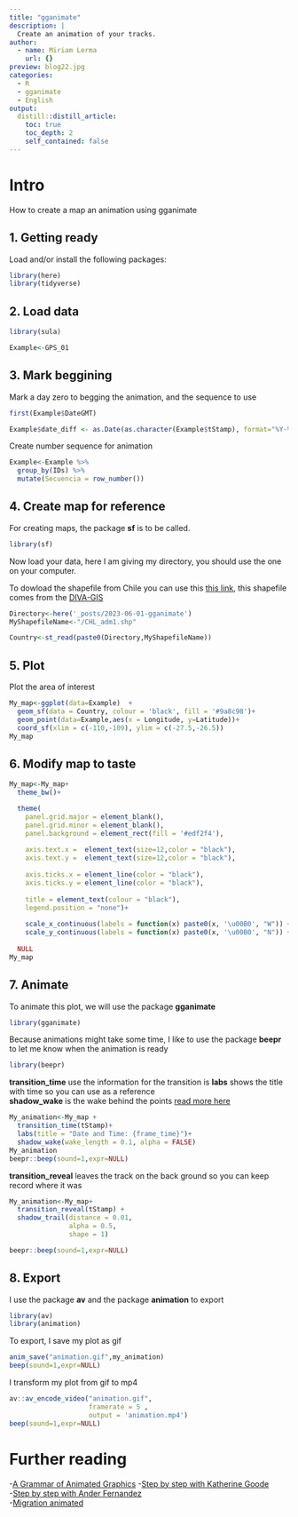 ```yaml
---
title: "gganimate"
description: |
  Create an animation of your tracks.
author:
  - name: Miriam Lerma
    url: {}
preview: blog22.jpg
categories:
  - R
  - gganimate
  - English
output:
  distill::distill_article:
    toc: true
    toc_depth: 2
    self_contained: false
---
```



# Intro

How to create a map an animation using gganimate

## 1. Getting ready

Load and/or install the following packages:

```r
library(here)
library(tidyverse)
```

## 2. Load data

```r
library(sula)
```

```r
Example<-GPS_01
```


## 3. Mark beggining

Mark a day zero to begging the animation, and the sequence to use

```r
first(Example$DateGMT)
```

```r
Example$date_diff <- as.Date(as.character(Example$tStamp), format="%Y-%m-%d")-as.Date(as.character('2017-11-02'), format="%Y-%m-%d")
```

Create number sequence for animation

```r
Example<-Example %>% 
  group_by(IDs) %>%
  mutate(Secuencia = row_number())
```

## 4. Create map for reference

For creating maps, the package **sf** is to be called.
```r
library(sf)
```

Now load your data, here I am giving my directory, you should use the one on your computer.

To dowload the shapefile from Chile you can use this [this link](https://github.com/MiriamLL/miriamlerma_/blob/main/_posts/2023-06-01-gganimate/CHL_adm1.shp), this shapefile comes from the [DIVA-GIS](https://www.diva-gis.org/datadown)

```r
Directory<-here('_posts/2023-06-01-gganimate')
MyShapefileName<-"/CHL_adm1.shp"
```

```r
Country<-st_read(paste0(Directory,MyShapefileName))
```


## 5. Plot

Plot the area of interest

```r
My_map<-ggplot(data=Example)  + 
  geom_sf(data = Country, colour = 'black', fill = '#9a8c98')+
  geom_point(data=Example,aes(x = Longitude, y=Latitude))+
  coord_sf(xlim = c(-110,-109), ylim = c(-27.5,-26.5))
My_map
```

## 6. Modify map to taste

```r
My_map<-My_map+
  theme_bw()+

  theme(
    panel.grid.major = element_blank(), 
    panel.grid.minor = element_blank(),
    panel.background = element_rect(fill = '#edf2f4'),
    
    axis.text.x =  element_text(size=12,color = "black"),
    axis.text.y =  element_text(size=12,color = "black"),
    
    axis.ticks.x = element_line(color = "black"),
    axis.ticks.y = element_line(color = "black"),
    
    title = element_text(colour = "black"),
    legend.position = "none")+
  
    scale_x_continuous(labels = function(x) paste0(x, '\u00B0', "W")) +
    scale_y_continuous(labels = function(x) paste0(x, '\u00B0', "N")) +
  
  NULL
My_map
```



## 7. Animate

To animate this plot, we will use the package **gganimate**

```r
library(gganimate)
```

Because animations might take some time, I like to use the package **beepr** to let me know when the animation is ready

```r
library(beepr)
```

**transition_time** use the information for the transition is
**labs** shows the title with time so you can use as a reference  
**shadow_wake** is the wake behind the points [read more here](https://goodekat.github.io/presentations/2019-isugg-gganimate-spooky/slides.html#48)

```r
My_animation<-My_map +
  transition_time(tStamp)+
  labs(title = "Date and Time: {frame_time}")+
  shadow_wake(wake_length = 0.1, alpha = FALSE)
My_animation
beepr::beep(sound=1,expr=NULL)
```


**transition_reveal** leaves the track on the back ground so you can keep record where it was  

```r
My_animation<-My_map+
  transition_reveal(tStamp) +
  shadow_trail(distance = 0.01,
               alpha = 0.5,
               shape = 1)

beepr::beep(sound=1,expr=NULL)
```


## 8. Export

I use the package **av** and the package **animation** to export

```r
library(av)
library(animation)
```

To export, I save my plot as gif

```r
anim_save("animation.gif",my_animation)
beep(sound=1,expr=NULL)
```

I transform my plot from gif to mp4

```r
av::av_encode_video("animation.gif", 
                    framerate = 5 ,
                    output = 'animation.mp4')
beep(sound=1,expr=NULL)
```


# Further reading

-[A Grammar of Animated Graphics](https://gganimate.com/)
-[Step by step with Katherine Goode](https://goodekat.github.io/presentations/2019-isugg-gganimate-spooky/slides.html#1)  
-[Step by step with Ander Fernandez](https://anderfernandez.com/en/blog/how-to-create-animations-in-r-with-gganimate/)  
-[Migration animated](https://www.climatecentral.org/news/map-animal-migration-climate-change-20646)

